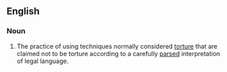 ==English==
{{wikipedia}}

===Noun===
{{en-noun|head=[[enhanced]] [[interrogation]]|-}}

# {{lb|en|US|politics|euphemistic}} The practice of using techniques normally considered [[torture]] that are claimed not to be torture according to a carefully [[parsed]] interpretation of legal language.